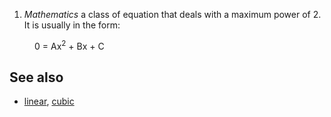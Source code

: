 #''Mathematics'' a class of equation that deals with a maximum power of 2.  It is usually in the form:

:0 = Ax<sup>2</sup> + Bx + C

==See also==
*[[linear]], [[cubic]]